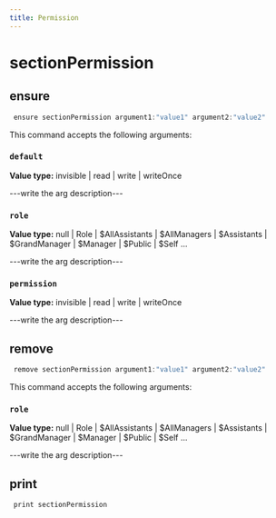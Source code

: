 ```yaml
---
title: Permission
---
```


# sectionPermission

## ensure

```js filename="Terminal" copy
 ensure sectionPermission argument1:"value1" argument2:"value2"
```

This command accepts the following arguments:

### `default`
**Value type:** invisible | read | write | writeOnce

---write the arg description---

### `role`
**Value type:** null | Role | $AllAssistants | $AllManagers | $Assistants | $GrandManager | $Manager | $Public | $Self ...

---write the arg description---

### `permission`
**Value type:** invisible | read | write | writeOnce

---write the arg description---


## remove

```js filename="Terminal" copy
 remove sectionPermission argument1:"value1" argument2:"value2"
```

This command accepts the following arguments:

### `role`
**Value type:** null | Role | $AllAssistants | $AllManagers | $Assistants | $GrandManager | $Manager | $Public | $Self ...

---write the arg description---


## print

```js filename="Terminal" copy
 print sectionPermission
```



